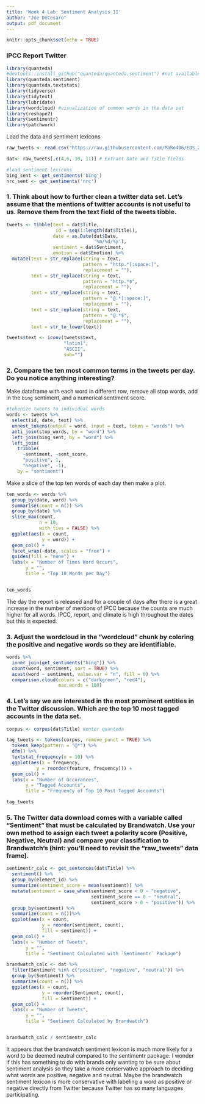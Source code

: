 ```yaml
---
title: 'Week 4 Lab: Sentiment Analysis II'
author: "Joe DeCesaro"
output: pdf_document
---
```


```r
knitr::opts_chunk$set(echo = TRUE)
```

### IPCC Report Twitter

```r
library(quanteda)
#devtools::install_github("quanteda/quanteda.sentiment") #not available currently through CRAN
library(quanteda.sentiment)
library(quanteda.textstats)
library(tidyverse)
library(tidytext)
library(lubridate)
library(wordcloud) #visualization of common words in the data set
library(reshape2)
library(sentimentr)
library(patchwork)

```

\noindent Load the data and sentiment lexicons

```r

raw_tweets <- read.csv("https://raw.githubusercontent.com/MaRo406/EDS_231-text-sentiment/main/dat/IPCC_tweets_April1-10_sample.csv", header=TRUE) # get raw data

dat<- raw_tweets[,c(4,6, 10, 11)] # Extract Date and Title fields

#load sentiment lexicons
bing_sent <- get_sentiments('bing')
nrc_sent <- get_sentiments('nrc')

```

### 1.  Think about how to further clean a twitter data set. Let's assume that the mentions of twitter accounts is not useful to us. Remove them from the text field of the tweets tibble.

```r
tweets <- tibble(text = dat$Title,
                  id = seq(1:length(dat$Title)),
                 date = as.Date(dat$Date,
                                '%m/%d/%y'),
                 sentiment = dat$Sentiment,
                 emotion = dat$Emotion) %>% 
  mutate(text = str_replace(string = text,
                            pattern = "http.*[:space:]",
                            replacement = ""),
         text = str_replace(string = text,
                            pattern = "http.*$",
                            replacement = ""),
         text = str_replace(string = text,
                            pattern = "@.*[:space:]",
                            replacement = ""),
         text = str_replace(string = text,
                            pattern = "@.*$",
                            replacement = ""),
         text = str_to_lower(text))

tweets$text <- iconv(tweets$text, 
                     "latin1", 
                     "ASCII", 
                     sub="")
```


### 2.  Compare the ten most common terms in the tweets per day.  Do you notice anything interesting?

\noindent Make dataframe with each word in different row, remove all stop words, add in the `bing` sentiment, and a numerical sentiment score. 

```r
#tokenize tweets to individual words
words <- tweets %>%
  select(id, date, text) %>%
  unnest_tokens(output = word, input = text, token = "words") %>%
  anti_join(stop_words, by = "word") %>%
  left_join(bing_sent, by = "word") %>%
  left_join(
    tribble(
      ~sentiment, ~sent_score,
      "positive", 1,
      "negative", -1),
    by = "sentiment")

```

\noindent Make a slice of the top ten words of each day then make a plot.

```r
ten_words <- words %>% 
  group_by(date, word) %>% 
  summarise(count = n()) %>% 
  group_by(date) %>% 
  slice_max(count, 
            n = 10,
            with_ties = FALSE) %>% 
  ggplot(aes(x = count,
             y = word)) +
  geom_col() +
  facet_wrap(~date, scales = "free") +
  guides(fill = "none") +
  labs(x = "Number of Times Word Occurs",
       y = "",
       title = "Top 10 Words per Day")


ten_words
```

\noindent The day the report is released and for a couple of days after there is a great increase in the number of mentions of IPCC because the counts are much higher for all words. IPCC, report, and climate is high throughout the dates but this is expected.

### 3.  Adjust the wordcloud in the "wordcloud" chunk by coloring the positive and negative words so they are identifiable.

```r
words %>%
  inner_join(get_sentiments("bing")) %>%
  count(word, sentiment, sort = TRUE) %>%
  acast(word ~ sentiment, value.var = "n", fill = 0) %>%
  comparison.cloud(colors = c("darkgreen", "red4"),
                   max.words = 100)
```

### 4. Let's say we are interested in the most prominent entities in the Twitter discussion.  Which are the top 10 most tagged accounts in the data set. 

```r
corpus <- corpus(dat$Title) #enter quanteda

tag_tweets <- tokens(corpus, remove_punct = TRUE) %>% 
  tokens_keep(pattern = "@*") %>% 
  dfm() %>% 
  textstat_frequency(n = 10) %>% 
  ggplot(aes(x = frequency,
           y = reorder(feature, frequency))) +
  geom_col() +
  labs(x = "Number of Occurances",
       y = "Tagged Accounts",
       title = "Frequency of Top 10 Most Tagged Accounts")

tag_tweets

```

### 5. The Twitter data download comes with a variable called "Sentiment" that must be calculated by Brandwatch.  Use your own method to assign each tweet a polarity score (Positive, Negative, Neutral) and compare your classification to Brandwatch's (hint: you'll need to revisit the "raw_tweets" data frame). 

```r
sentimentr_calc <- get_sentences(dat$Title) %>% 
  sentiment() %>% 
  group_by(element_id) %>% 
  summarize(sentiment_score = mean(sentiment)) %>% 
  mutate(sentiment = case_when(sentiment_score < 0 ~ "negative",
                               sentiment_score == 0 ~ "neutral",
                               sentiment_score > 0 ~ "positive")) %>% 
  group_by(sentiment) %>% 
  summarize(count = n())%>% 
  ggplot(aes(x = count,
             y = reorder(sentiment, count), 
             fill = sentiment)) +
  geom_col() +
  labs(x = "Number of Tweets",
       y = "",
       title = "Sentiment Calculated with `Sentimentr` Package")

brandwatch_calc <- dat %>% 
  filter(Sentiment %in% c("positive", "negative", "neutral")) %>% 
  group_by(Sentiment) %>% 
  summarize(count = n()) %>% 
  ggplot(aes(x = count,
             y = reorder(Sentiment, count), 
             fill = Sentiment)) +
  geom_col() +
  labs(x = "Number of Tweets",
       y = "",
       title = "Sentiment Calculated by Brandwatch")


brandwatch_calc / sentimentr_calc
```

\noindent It appears that the brandwatch sentiment lexicon is much more likely for a word to be deemed neutral compared to the sentimentr package. I wonder if this has something to do with brands only wanting to be sure about sentiment analysis so they take a more conservative approach to deciding what words are positive, negative and neutral. Maybe the brandwatch sentiment lexicon is more conservative with labeling a word as positive or negative directly from Twitter because Twitter has so many languages participating.


